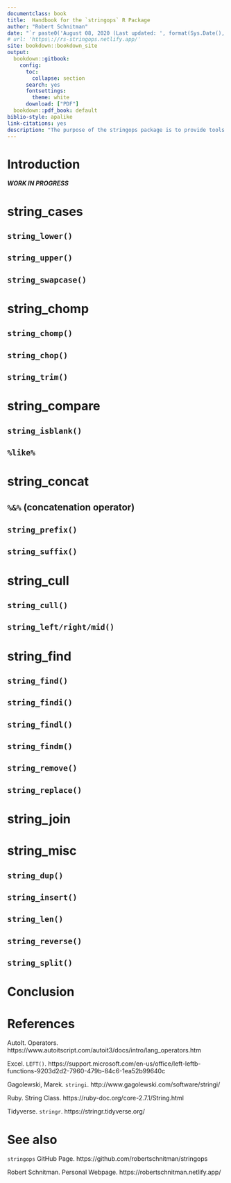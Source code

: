 ```yaml
---
documentclass: book
title:  Handbook for the `stringops` R Package
author: "Robert Schnitman"
date: "`r paste0('August 08, 2020 (Last updated: ', format(Sys.Date(), '%B %d, %Y'), ')')`"
# url: 'https\://rs-stringops.netlify.app/'
site: bookdown::bookdown_site
output: 
  bookdown::gitbook: 
    config:
      toc:
        collapse: section
      search: yes
      fontsettings:
        theme: white
      download: ["PDF"]
  bookdown::pdf_book: default
biblio-style: apalike
link-citations: yes
description: "The purpose of the stringops package is to provide tools and synonyms for string processing in R."
---
```


# Introduction {-#index}

***WORK IN PROGRESS***

# string_cases

## `string_lower()`

## `string_upper()`

## `string_swapcase()`

# string_chomp

## `string_chomp()`

## `string_chop()`

## `string_trim()`

# string_compare

## `string_isblank()`

## `%like%`

# string_concat

## `%&%` (concatenation operator)

## `string_prefix()`

## `string_suffix()`

# string_cull

## `string_cull()`

## `string_left/right/mid()`

# string_find

## `string_find()`

## `string_findi()`

## `string_findl()`

## `string_findm()`

## `string_remove()`

## `string_replace()`

# string_join

# string_misc

## `string_dup()`

## `string_insert()`

## `string_len()`

## `string_reverse()`

## `string_split()`

# Conclusion {-}

# References {-}

AutoIt. Operators. https://www.autoitscript.com/autoit3/docs/intro/lang_operators.htm

Excel. `LEFT()`. https://support.microsoft.com/en-us/office/left-leftb-functions-9203d2d2-7960-479b-84c6-1ea52b99640c

Gagolewski, Marek. `stringi`. http://www.gagolewski.com/software/stringi/

Ruby. String Class. https://ruby-doc.org/core-2.7.1/String.html

Tidyverse. `stringr`. https://stringr.tidyverse.org/

# See also {-}

`stringops` GitHub Page. https://github.com/robertschnitman/stringops

Robert Schnitman. Personal Webpage. https://robertschnitman.netlify.app/